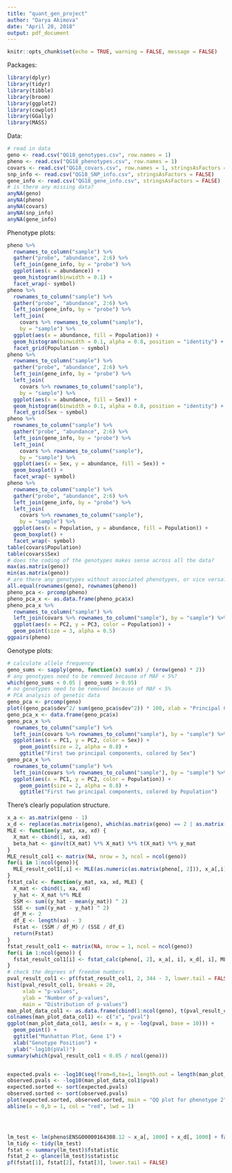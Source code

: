```yaml
---
title: "quant_gen_project"
author: "Darya Akimova"
date: "April 20, 2018"
output: pdf_document
---
```


```r
knitr::opts_chunk$set(echo = TRUE, warning = FALSE, message = FALSE)
```

Packages:
```r
library(dplyr)
library(tidyr)
library(tibble)
library(broom)
library(ggplot2)
library(cowplot)
library(GGally)
library(MASS)
```

Data:
```r
# read in data
geno <- read.csv("QG18_genotypes.csv", row.names = 1)
pheno <- read.csv("QG18_phenotypes.csv", row.names = 1)
covars <- read.csv("QG18_covars.csv", row.names = 1, stringsAsFactors = FALSE)
snp_info <- read.csv("QG18_SNP_info.csv", stringsAsFactors = FALSE)
gene_info <- read.csv("QG18_gene_info.csv", stringsAsFactors = FALSE)
# is there any missing data?
anyNA(geno)
anyNA(pheno)
anyNA(covars)
anyNA(snp_info)
anyNA(gene_info)
```

Phenotype plots:
```r
pheno %>% 
  rownames_to_column("sample") %>% 
  gather("probe", "abundance", 2:6) %>% 
  left_join(gene_info, by = "probe") %>% 
  ggplot(aes(x = abundance)) +
  geom_histogram(binwidth = 0.1) +
  facet_wrap(~ symbol)
pheno %>% 
  rownames_to_column("sample") %>% 
  gather("probe", "abundance", 2:6) %>% 
  left_join(gene_info, by = "probe") %>% 
  left_join(
    covars %>% rownames_to_column("sample"), 
    by = "sample") %>% 
  ggplot(aes(x = abundance, fill = Population)) +
  geom_histogram(binwidth = 0.1, alpha = 0.8, position = "identity") +
  facet_grid(Population ~ symbol)
pheno %>% 
  rownames_to_column("sample") %>% 
  gather("probe", "abundance", 2:6) %>% 
  left_join(gene_info, by = "probe") %>% 
  left_join(
    covars %>% rownames_to_column("sample"), 
    by = "sample") %>% 
  ggplot(aes(x = abundance, fill = Sex)) +
  geom_histogram(binwidth = 0.1, alpha = 0.8, position = "identity") +
  facet_grid(Sex ~ symbol)
pheno %>% 
  rownames_to_column("sample") %>% 
  gather("probe", "abundance", 2:6) %>% 
  left_join(gene_info, by = "probe") %>% 
  left_join(
    covars %>% rownames_to_column("sample"), 
    by = "sample") %>% 
  ggplot(aes(x = Sex, y = abundance, fill = Sex)) +
  geom_boxplot() +
  facet_wrap(~ symbol)
pheno %>% 
  rownames_to_column("sample") %>% 
  gather("probe", "abundance", 2:6) %>% 
  left_join(gene_info, by = "probe") %>% 
  left_join(
    covars %>% rownames_to_column("sample"), 
    by = "sample") %>% 
  ggplot(aes(x = Population, y = abundance, fill = Population)) +
  geom_boxplot() +
  facet_wrap(~ symbol)
table(covars$Population)
table(covars$Sex)
# does the coding of the genotypes makes sense across all the data?
max(as.matrix(geno))
min(as.matrix(geno))
# are there any genotypes without associated phenotypes, or vice versa?
all.equal(rownames(geno), rownames(pheno))
pheno_pca <- prcomp(pheno)
pheno_pca_x <- as.data.frame(pheno_pca$x)
pheno_pca_x %>% 
  rownames_to_column("sample") %>% 
  left_join(covars %>% rownames_to_column("sample"), by = "sample") %>% 
  ggplot(aes(x = PC2, y = PC3, color = Population)) +
  geom_point(size = 3, alpha = 0.5)
ggpairs(pheno)
```

Genotype plots:
```r
# calculate allele frequency
geno_sums <- sapply(geno, function(x) sum(x) / (nrow(geno) * 2))
# any genotypes need to be removed because of MAF < 5%?
which(geno_sums < 0.05 | geno_sums > 0.95)
# no genotypes need to be removed because of MAF < 5%
# PCA analysis of genetic data
geno_pca <- prcomp(geno)
plot((geno_pca$sdev^2/ sum(geno_pca$sdev^2)) * 100, xlab = "Principal Component", ylab = "Percent of total variance explained")
geno_pca_x <- data.frame(geno_pca$x)
geno_pca_x %>% 
  rownames_to_column("sample") %>% 
  left_join(covars %>% rownames_to_column("sample"), by = "sample") %>% 
  ggplot(aes(x = PC1, y = PC2, color = Sex)) +
    geom_point(size = 2, alpha = 0.8) +
    ggtitle("First two principal components, colored by Sex")
geno_pca_x %>% 
  rownames_to_column("sample") %>% 
  left_join(covars %>% rownames_to_column("sample"), by = "sample") %>% 
  ggplot(aes(x = PC1, y = PC2, color = Population)) +
    geom_point(size = 2, alpha = 0.8) +
    ggtitle("First two principal components, colored by Population")
```

There's clearly population structure.

```r
x_a <- as.matrix(geno - 1)
x_d <- replace(as.matrix(geno), which(as.matrix(geno) == 2 | as.matrix(geno) == 0), -1)
MLE <- function(y_mat, xa, xd) {
  X_mat <- cbind(1, xa, xd)
  beta_hat <- ginv(t(X_mat) %*% X_mat) %*% t(X_mat) %*% y_mat
}
MLE_result_col1 <- matrix(NA, nrow = 3, ncol = ncol(geno))
for(i in 1:ncol(geno)){
  MLE_result_col1[,i] <- MLE(as.numeric(as.matrix(pheno[, 2])), x_a[,i], x_d[,i])
}
fstat_calc <- function(y_mat, xa, xd, MLE) {
  X_mat <- cbind(1, xa, xd)
  y_hat <- X_mat %*% MLE
  SSM <- sum((y_hat - mean(y_mat)) ^ 2)
  SSE <- sum((y_mat - y_hat) ^ 2)
  df_M <- 2
  df_E <- length(xa) - 3
  Fstat <- (SSM / df_M) / (SSE / df_E)
  return(Fstat)
}
fstat_result_col1 <- matrix(NA, nrow = 1, ncol = ncol(geno))
for(i in 1:ncol(geno)) {
  fstat_result_col1[i] <- fstat_calc(pheno[, 2], x_a[, i], x_d[, i], MLE_result_col1[, i])
}
# check the degrees of freedom numbers
pval_result_col1 <- pf(fstat_result_col1, 2, 344 - 3, lower.tail = FALSE)
hist(pval_result_col1, breaks = 20, 
     xlab = "p-values", 
     ylab = "Number of p-values", 
     main = "Distribution of p-values")
man_plot_data_col1 <- as.data.frame(cbind(1:ncol(geno), t(pval_result_col1)))
colnames(man_plot_data_col1) <- c("x", "pval")
ggplot(man_plot_data_col1, aes(x = x, y = -log(pval, base = 10))) +
  geom_point() +
  ggtitle("Manhattan Plot, Gene 1") +
  xlab("Genotype Position") +
  ylab("-log10(pVal)")
summary(which(pval_result_col1 < 0.05 / ncol(geno)))


expected.pvals <- -log10(seq(from=0,to=1, length.out = length(man_plot_data_col1$pval)))
observed.pvals <- -log10(man_plot_data_col1$pval)
expected.sorted <- sort(expected.pvals)
observed.sorted <- sort(observed.pvals)
plot(expected.sorted, observed.sorted, main = "QQ plot for phenotype 2")
abline(a = 0,b = 1, col = "red", lwd = 1)




lm_test <- lm(pheno$ENSG00000164308.12 ~ x_a[, 1000] + x_d[, 1000] + factor(covars$Population))
lm_tidy <- tidy(lm_test)
fstat <- summary(lm_test)$fstatistic
fstat_2 <- glance(lm_test)$statistic
pf(fstat[1], fstat[2], fstat[3], lower.tail = FALSE)
```

